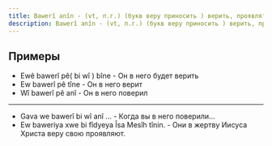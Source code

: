 ```yaml
---
title: Bawerî anîn - (vt, п.г.) (букв веру приносить ) верить, проявлять веру
description: Bawerî anîn - (vt, п.г.) (букв веру приносить ) верить, проявлять веру
---
```


## Примеры
* Ewê bawerî pê( bi wî ) bîne - Он в него будет верить
* Ew  bawerî pê tîne - Он в него верит
* Wî bawerî pê anî - Он в него поверил
---
* Gava we bawerî bi wî anî ... - Когда вы в него поверили...
* Ew baweriya xwe bi fîdyeya Îsa Mesîh tînin. - Они в жертву Иисуса Христа веру свою проявляют.